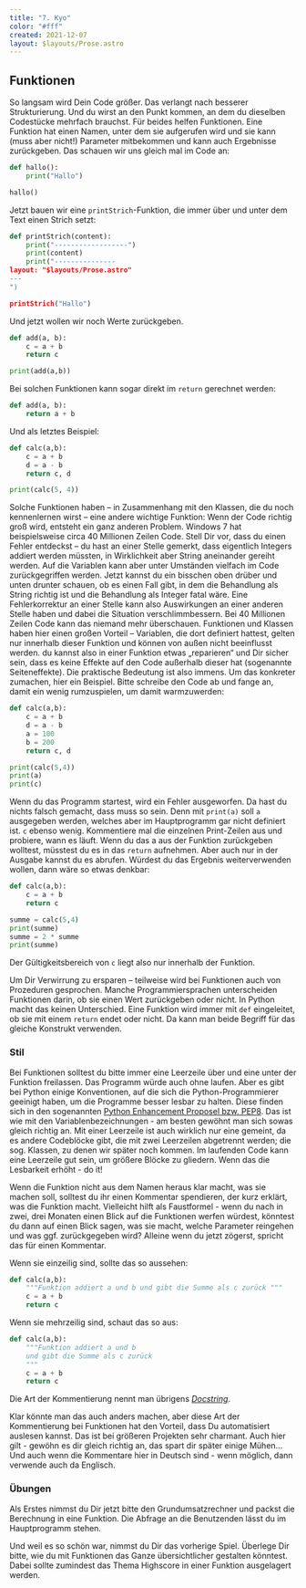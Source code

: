 ```yaml
---
title: "7. Kyo"
color: "#fff"
created: 2021-12-07
layout: $layouts/Prose.astro
---
```


## Funktionen

So langsam wird Dein Code größer. Das verlangt nach besserer Strukturierung. Und du wirst an den Punkt kommen, an dem du
dieselben Codestücke mehrfach brauchst. Für beides helfen Funktionen. Eine Funktion hat einen Namen, unter dem sie
aufgerufen wird und sie kann (muss aber nicht!) Parameter mitbekommen und kann auch Ergebnisse zurückgeben. Das schauen
wir uns gleich mal im Code an:

```python:print-hello-func.py
def hallo():
    print("Hallo")

hallo()
```

Jetzt bauen wir eine `printStrich`-Funktion, die immer über und unter dem Text einen Strich setzt:

```python:print-content.py
def printStrich(content):
    print("------------------")
    print(content)
    print("---------------
layout: "$layouts/Prose.astro"
---
")

printStrich("Hallo")
```

Und jetzt wollen wir noch Werte zurückgeben.

```python:add.py
def add(a, b):
    c = a + b
    return c

print(add(a,b))
```

Bei solchen Funktionen kann sogar direkt im `return` gerechnet werden:

```python:add.py
def add(a, b):
    return a + b
```

Und als letztes Beispiel:

```python:tuple-return.py
def calc(a,b):
    c = a + b
    d = a - b
    return c, d

print(calc(5, 4))
```

Solche Funktionen haben – in Zusammenhang mit den Klassen, die du noch kennenlernen wirst – eine andere wichtige
Funktion: Wenn der Code richtig groß wird, entsteht ein ganz anderen Problem. Windows 7 hat beispielsweise circa 40
Millionen Zeilen Code. Stell Dir vor, dass du einen Fehler entdeckst – du hast an einer Stelle gemerkt, dass eigentlich
Integers addiert werden müssten, in Wirklichkeit aber String aneinander gereiht werden. Auf die Variablen kann aber
unter Umständen vielfach im Code zurückgegriffen werden. Jetzt kannst du ein bisschen oben drüber und unten drunter
schauen, ob es einen Fall gibt, in dem die Behandlung als String richtig ist und die Behandlung als Integer fatal wäre.
Eine Fehlerkorrektur an einer Stelle kann also Auswirkungen an einer anderen Stelle haben und dabei die Situation
verschlimmbessern. Bei 40 Millionen Zeilen Code kann das niemand mehr überschauen. Funktionen und Klassen haben hier
einen großen Vorteil – Variablen, die dort definiert hattest, gelten nur innerhalb dieser Funktion und können von außen
nicht beeinflusst werden. du kannst also in einer Funktion etwas „reparieren“ und Dir sicher sein, dass es keine Effekte
auf den Code außerhalb dieser hat (sogenannte Seiteneffekte). Die praktische Bedeutung ist also immens. Um das konkreter
zumachen, hier ein Beispiel. Bitte schreibe den Code ab und fange an, damit ein wenig rumzuspielen, um damit
warmzuwerden:

```python
def calc(a,b):
    c = a + b
    d = a - b
    a = 100
    b = 200
    return c, d

print(calc(5,4))
print(a)
print(c)
```

Wenn du das Programm startest, wird ein Fehler ausgeworfen. Da hast du nichts falsch gemacht, dass muss so sein. Denn
mit `print(a)` soll `a` ausgegeben werden, welches aber im Hauptprogramm gar nicht definiert ist. `c` ebenso wenig.
Kommentiere mal die einzelnen Print-Zeilen aus und probiere, wann es läuft. Wenn du das a aus der Funktion zurückgeben
wolltest, müsstest du es in das `return` aufnehmen. Aber auch nur in der Ausgabe kannst du es abrufen. Würdest du das
Ergebnis weiterverwenden wollen, dann wäre so etwas denkbar:

```python
def calc(a,b):
    c = a + b
    return c

summe = calc(5,4)
print(summe)
summe = 2 * summe
print(summe)
```

Der Gültigkeitsbereich von `c` liegt also nur innerhalb der Funktion.

Um Dir Verwirrung zu ersparen – teilweise wird bei Funktionen auch von Prozeduren gesprochen. Manche Programmiersprachen
unterscheiden Funktionen darin, ob sie einen Wert zurückgeben oder nicht. In Python macht das keinen Unterschied. Eine
Funktion wird immer mit `def` eingeleitet, ob sie mit einem `return` endet oder nicht. Da kann man beide Begriff für das
gleiche Konstrukt verwenden.

### Stil

Bei Funktionen solltest du bitte immer eine Leerzeile über und eine unter der Funktion freilassen. Das Programm würde
auch ohne laufen. Aber es gibt bei Python einige Konventionen, auf die sich die Python-Programmierer geeinigt haben, um
die Programme besser lesbar zu halten. Diese finden sich in den sogenannten
[Python Enhancement Proposel bzw. PEP8](https://zrezai-dev.de/python/pep-8/). Das ist wie mit den
Variablenbezeichnungen - am besten gewöhnt man sich sowas gleich richtig an. Mit einer Leerzeile ist auch wirklich nur
eine gemeint, da es andere Codeblöcke gibt, die mit zwei Leerzeilen abgetrennt werden; die sog. Klassen, zu denen wir
später noch kommen. Im laufenden Code kann eine Leerzeile gut sein, um größere Blöcke zu gliedern. Wenn das die
Lesbarkeit erhöht - do it!

Wenn die Funktion nicht aus dem Namen heraus klar macht, was sie machen soll, solltest du ihr einen Kommentar
spendieren, der kurz erklärt, was die Funktion macht. Vielleicht hilft als Faustformel - wenn du nach in zwei, drei
Monaten einen Blick auf die Funktionen werfen würdest, könntest du dann auf einen Blick sagen, was sie macht, welche
Parameter reingehen und was ggf. zurückgegeben wird? Alleine wenn du jetzt zögerst, spricht das für einen Kommentar.

Wenn sie einzeilig sind, sollte das so aussehen:

```python
def calc(a,b):
    """Funktion addiert a und b und gibt die Summe als c zurück """
    c = a + b
    return c

```

Wenn sie mehrzeilig sind, schaut das so aus:

```python
def calc(a,b):
    """Funktion addiert a und b
    und gibt die Summe als c zurück
    """
    c = a + b
    return c
```

Die Art der Kommentierung nennt man übrigens [_Docstring_](https://www.python.org/dev/peps/pep-0257/).

Klar könnte man das auch anders machen, aber diese Art der Kommentierung bei Funktionen hat den Vorteil, dass Du
automatisiert auslesen kannst. Das ist bei größeren Projekten sehr charmant. Auch hier gilt - gewöhn es dir gleich
richtig an, das spart dir später einige Mühen... Und auch wenn die Kommentare hier in Deutsch sind - wenn möglich, dann
verwende auch da Englisch.

### Übungen

Als Erstes nimmst du Dir jetzt bitte den Grundumsatzrechner und packst die Berechnung in eine Funktion. Die Abfrage an
die Benutzenden lässt du im Hauptprogramm stehen.

Und weil es so schön war, nimmst du Dir das vorherige Spiel. Überlege Dir bitte, wie du mit Funktionen das Ganze
übersichtlicher gestalten könntest. Dabei sollte zumindest das Thema Highscore in einer Funktion ausgelagert werden.
